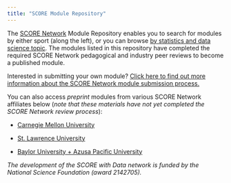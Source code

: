 ```yaml
---
title: "SCORE Module Repository"
---
```


The [SCORE Network](https://scorenetwork.org/index.html) Module Repository enables you to search for modules by either sport (along the left), or you can browse [by statistics and data science topic](by-statsds-topic.qmd). The modules listed in this repository have completed the required SCORE Network pedagogical and industry peer reviews to become a published module.

Interested in submitting your own module? [Click here to find out more information about the SCORE Network module submission process.](https://scorenetwork.org/submissions.html)

You can also access _preprint_ modules from various SCORE Network affiliates below (*note that these materials have not yet completed the SCORE Network review process*):

+ [Carnegie Mellon University](https://ryurko.github.io/cmu_score_preprints/)

+ [St. Lawrence University](https://iramler.github.io/slu_score_preprints/)

+ [Baylor University + Azusa Pacific University](https://kgfitzgerald.github.io/baylor_apu_score/)


_The development of the SCORE with Data network is funded by the National Science Foundation (award 2142705)._


